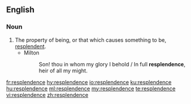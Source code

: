 ==English==

===Noun===
{{en-noun|~}}

#The property of being, or that which causes something to be, [[resplendent]].
#* Milton
#*: Son! thou in whom my glory I behold / In full '''resplendence''', heir of all my might.

[[fr:resplendence]]
[[hy:resplendence]]
[[io:resplendence]]
[[ku:resplendence]]
[[hu:resplendence]]
[[ml:resplendence]]
[[my:resplendence]]
[[te:resplendence]]
[[vi:resplendence]]
[[zh:resplendence]]